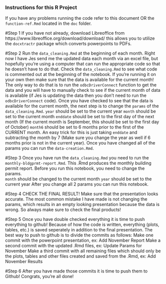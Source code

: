 ### Instructions for this R Project
If you have any problems running the code refer to this document OR the `function-ref.Rmd` located in the `doc` folder.

#Step 1
If you have not already, download Libreoffice from https://www.libreoffice.org/download/download/ this allows you to utilize the `docxtractr` package which converts powerpoints to PDFs.

#Step 2
Run the `data_cleaning.Rmd` at the beginning of each month. Right now I have Jes send me the updated data each month via an excel file, but hopefully you're using a computer that can run the appropriate code so that he doesn't have to do that. Check the `data_cleaning.Rmd` to see what code is commented out at the beginning of the notebook. If you're running it on your own then make sure that the data is available for the current month! The only way to do that is to run the `odbcDriverConnect` function to get the data and you will have to manually check to see if the current month of data is available (if Jes is updating the data then you don't need to run the `odbcDriverConnect` code). Once you have checked to see that the data is available for the current month, the next step is to change the `params` of the `data_cleaning.Rmd`. 
          `year` should be set to the current year
          `month` should be set to the current month
          `enddate` should be set to the first day of the next month (If the current month is September, this should be set to the first day of October)
          `month6` should be set to 6 months prior to the first of the CURRENT month. An easy trick for this is just taking `enddate` and subtracting the month by 7 (Make sure you change the year as well if 6 months prior is not in the current year).
Once you have changed all of the params you can run the `data-creation.Rmd`.


#Step 3
Once you have run the `data_cleaning.Rmd` you need to run the `monthly-bldgprmt-report.Rmd`. This .Rmd produces the monthly building permit report. Before you run this notebook, you need to change the params.  
          `month` should be changed to the current month
          `year` should be set to the current year
After you change all 2 params you can run this notebook. 

#Step 4
CHECK THE FINAL RESULT! Make sure that the presentation looks accurate. The most common mistake I have made is not changing the params, which results in an empty looking presentation because the data is wrong. So always make sure to check the final products!

#Step 5
Once you have double checked everything it is time to push everything to github! Because of how the code is written, everything (plots, tables, etc.) is saved seperately in addition to the final presentation. The best way to push to github is to divide the commits as follows:
          Make one commit with the powerpoint presentation, ex: Add November Report
          Make a second commit with the updated .Rmd files, ex: Update Params for November
          Make a third commit with all remaining files which should only be the plots, tables and other files created and saved from the .Rmd, ex: Add November Results
          
#Step 6
After you have made those commits it is time to push them to Github! Congrats, you're all done! 